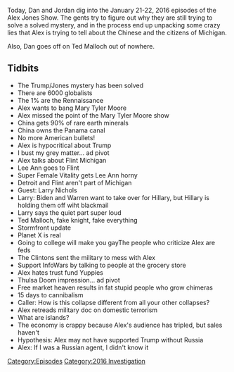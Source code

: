 {{DEFAULTSORT:
    #_EPISODE_0111:January 21-22, 2016
}}{{Episode
    | title             = January 21-22, 2016
    | caption           = [https://knowledgefight.libsyn.com/knowledge-fight-jan-21-22-2016 Listen to this episode on Libsyn]
    | episodeNumber     = 111
    | length            = 02:44:31
    | airDate           = December 11, 2017
    | coverageStartDate = January 21, 2016
    | coverageEndDate   = January 22, 2016
    | episodeType       = [[:Category:2016 Investigation|2016 Investigation]]
    | appearance        = [[Mary Tyler Moore]], [[Lee Ann McAdoo]], [[Larry Nichols]], [[Ted Malloch]]
    | beverage          = Three Floyds Space Station Middle Finger
    | oocDrop           = I'm dead inside
    | previousEpisode   = [[110: December 5, 2017]]
    | nextEpisode       = [[112: December 15, 2017]]
}}

{{Stub}}

Today, Dan and Jordan dig into the January 21-22, 2016 episodes of the Alex Jones Show. The gents try to figure out why they are still trying to solve a solved mystery, and in the process end up unpacking some crazy lies that Alex is trying to tell about the Chinese and the citizens of Michigan.

Also, Dan goes off on Ted Malloch out of nowhere.

==Tidbits==

*The Trump/Jones mystery has been solved
*There are 6000 globalists
*The 1% are the Rennaissance
*Alex wants to bang Mary Tyler Moore
*Alex missed the point of the Mary Tyler Moore show
*China gets 90% of rare earth minerals
*China owns the Panama canal
*No more American bullets!
*Alex is hypocritical about Trump
*I bust my grey matter... ad pivot
*Alex talks about Flint Michigan
*Lee Ann goes to Flint
*Super Female Vitality gets Lee Ann horny
*Detroit and Flint aren't part of Michigan
*Guest: Larry Nichols
*Larry: Biden and Warren want to take over for Hillary, but Hillary is holding them off wiht blackmail
*Larry says the quiet part super loud
*Ted Malloch, fake knight, fake everything
*Stormfront update
*Planet X is real
*Going to college will make you gayThe people who criticize Alex are feds
*The Clintons sent the military to mess with Alex
*Support InfoWars by talking to people at the grocery store
*Alex hates trust fund Yuppies
*Thulsa Doom impression... ad pivot
*Free market heaven results in fat stupid people who grow chimeras
*15 days to cannibalism
*Caller: How is this collapse different from all your other collapses?
*Alex retreads military doc on domestic terrorism
*What are islands?
*The economy is crappy because Alex's audience has tripled, but sales haven't
*Hypothesis: Alex may not have supported Trump without Russia
*Alex: If I was a Russian agent, I didn't know it

[[Category:Episodes]]
[[Category:2016 Investigation]]